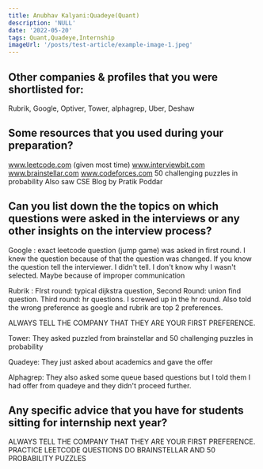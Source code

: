 ```yaml
---
title: Anubhav Kalyani:Quadeye(Quant)
description: 'NULL' 
date: '2022-05-20'
tags: Quant,Quadeye,Internship
imageUrl: '/posts/test-article/example-image-1.jpeg'
---
```


## Other companies & profiles that you were shortlisted for:
Rubrik, Google, Optiver, Tower, alphagrep, Uber, Deshaw

## Some resources that you used during your preparation?
www.leetcode.com (given most time) www.interviewbit.com www.brainstellar.com www.codeforces.com 
50 challenging puzzles in probability
Also saw CSE Blog by Pratik Poddar

## Can you list down the the topics on which questions were asked in the interviews or any other insights on the interview process?
Google : exact leetcode question (jump game) was asked in first round. I knew the question because of that the question was changed. If you know the question tell the interviewer. I didn't tell. I don't know why I wasn't selected. Maybe because of improper communication

Rubrik : FIrst round: typical dijkstra question, Second Round: union find question. Third round: hr questions. I screwed up in the hr round. Also told the wrong preference as google and rubrik are top 2 preferences.

ALWAYS TELL THE COMPANY THAT THEY ARE YOUR FIRST PREFERENCE.

Tower: They asked puzzled from brainstellar and 50 challenging puzzles in probability

Quadeye: They just asked about academics and gave the offer

Alphagrep: They also asked some queue based questions but I told them I had offer from quadeye and they didn't proceed further.
## Any specific advice that you have for students sitting for internship next year?
ALWAYS TELL THE COMPANY THAT THEY ARE YOUR FIRST PREFERENCE.
PRACTICE LEETCODE QUESTIONS
DO BRAINSTELLAR AND 50 PROBABILITY PUZZLES


